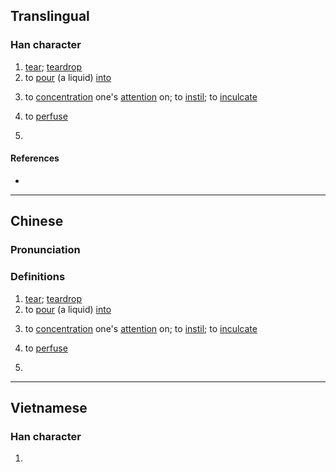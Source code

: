{{character info/new}}
==Translingual==

===Han character===
{{Han char|rn=85|rad=水|as=21|sn=24|four=37127|canj=ESEI|ids=⿰氵屬}}

# [[tear]]; [[teardrop]]
# to [[pour]] (a liquid) [[into]]
# {{lb|zh|figurative}} to [[concentration]] one's [[attention]] on; to [[instil]]; to [[inculcate]]
# {{lb|zh|medicine}} to [[perfuse]]
# {{surname|lang=zh}}

====References====
* {{Han ref|kx=0664.040|dkj=18815|dj=1072.290|hdz=31798.010|uh=705F|ud=28767|bh=F8AD|bd=63661}}

----

==Chinese==
{{zh-forms}}

===Pronunciation===
{{zh-pron
|m=zhú
|c=zuk1
|mc=
|oc=
|ma=
|cat=n,v,pn
}}

===Definitions===
{{zh-hanzi}}

# [[tear]]; [[teardrop]]
# to [[pour]] (a liquid) [[into]]
# {{lb|zh|figurative}} to [[concentration]] one's [[attention]] on; to [[instil]]; to [[inculcate]]
# {{lb|zh|medicine}} to [[perfuse]]
# {{surname|lang=zh}}

----

==Vietnamese==

===Han character===
{{vi-readings|rs=水21| hanviet = luộc}}

# {{defn|lang=vi|sort=水21}}